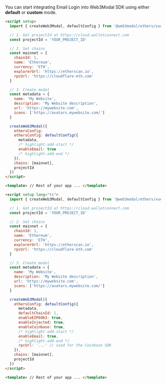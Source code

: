 
You can start integrating Email Login into Web3Modal SDK using either **default** or **custom** mode.

<Tabs>
<TabItem value="default" label="Default">

```html
<script setup>
  import { createWeb3Modal, defaultConfig } from '@web3modal/ethers/vue'

  // 1. Get projectId at https://cloud.walletconnect.com
  const projectId = 'YOUR_PROJECT_ID'

  // 2. Set chains
  const mainnet = {
    chainId: 1,
    name: 'Ethereum',
    currency: 'ETH',
    explorerUrl: 'https://etherscan.io',
    rpcUrl: 'https://cloudflare-eth.com'
  }

  // 3. Create modal
  const metadata = {
    name: 'My Website',
    description: 'My Website description',
    url: 'https://mywebsite.com',
    icons: ['https://avatars.mywebsite.com/']
  }

  createWeb3Modal({
    ethersConfig:
    ethersConfig: defaultConfig({
      metadata,
      /* highlight-add-start */
      enableEmail: true
      /* highlight-add-end */
    }),
    chains: [mainnet],
    projectId
  })
</script>

<template> // Rest of your app ... </template>
```

</TabItem>
<TabItem value="custom" label="Custom">

```html
<script setup lang="ts">
  import { createWeb3Modal, defaultConfig } from '@web3modal/ethers/vue'

  // 1. Get projectId at https://cloud.walletconnect.com
  const projectId = 'YOUR_PROJECT_ID'

  // 2. Set chains
  const mainnet = {
    chainId: 1,
    name: 'Ethereum',
    currency: 'ETH',
    explorerUrl: 'https://etherscan.io',
    rpcUrl: 'https://cloudflare-eth.com'
  }

  // 3. Create modal
  const metadata = {
    name: 'My Website',
    description: 'My Website description',
    url: 'https://mywebsite.com',
    icons: ['https://avatars.mywebsite.com/']
  }

  createWeb3Modal({
    ethersConfig: defaultConfig({
      metadata,
      defaultChainId: 1,
      enableEIP6963: true,
      enableInjected: true,
      enableCoinbase: true,
      /* highlight-add-start */
      enableEmail: true,
      /* highlight-add-end */
      rpcUrl: '...' // used for the Coinbase SDK
    }),
    chains: [mainnet],
    projectId
  })
</script>

<template> // Rest of your app ... </template>
```

</TabItem>
</Tabs>
